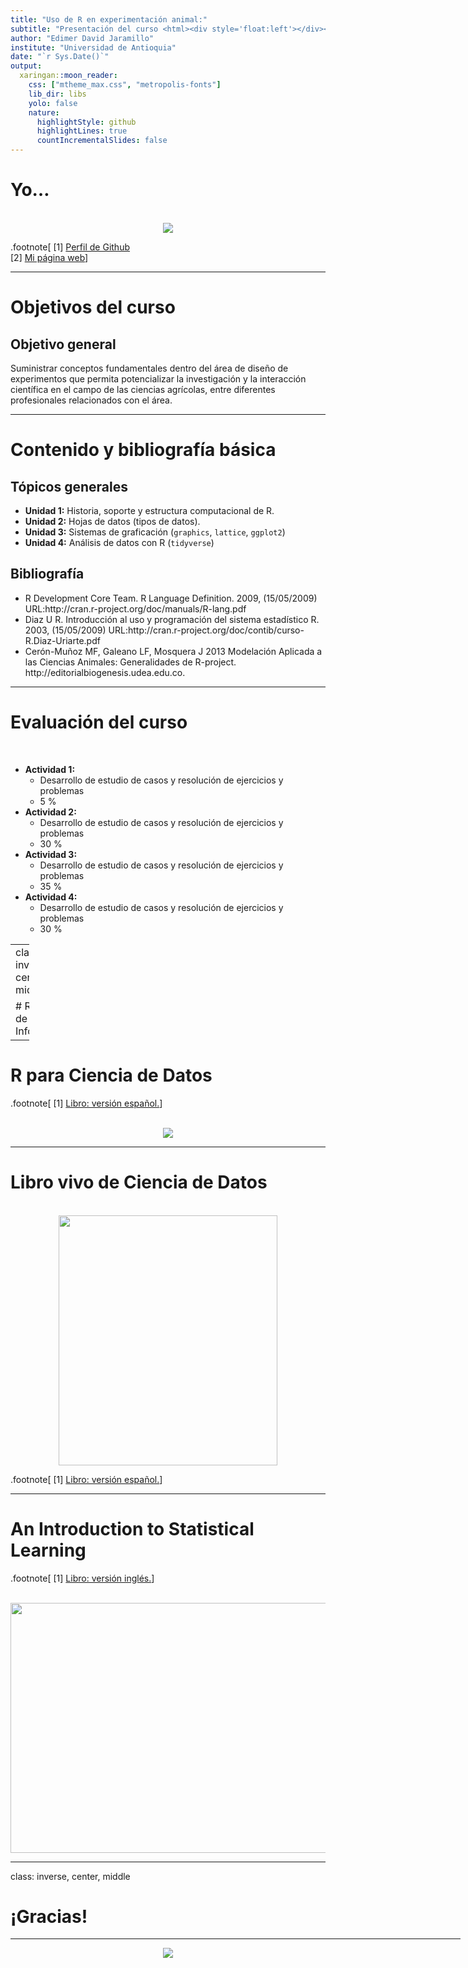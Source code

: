 ```yaml
---
title: "Uso de R en experimentación animal:"
subtitle: "Presentación del curso <html><div style='float:left'></div><hr color='#EB811B' size=1px width=800px></html>"
author: "Edimer David Jaramillo"
institute: "Universidad de Antioquia"
date: "`r Sys.Date()`"
output:
  xaringan::moon_reader:
    css: ["mtheme_max.css", "metropolis-fonts"]
    lib_dir: libs
    yolo: false
    nature:
      highlightStyle: github
      highlightLines: true
      countIncrementalSlides: false
---
```



# Yo...

<br>
<center>
<img src = "img/img17.png"/>
</center>

.footnote[
[1] [Perfil de Github](https://github.com/Edimer) <br>
[2] [Mi página web](https://edimer.github.io/)
]

---

# Objetivos del curso

## Objetivo general

Suministrar conceptos fundamentales dentro del área de diseño de experimentos que permita potencializar la investigación y la interacción científica en el campo de las ciencias agrícolas, entre diferentes profesionales relacionados con el área.

---

# Contenido y bibliografía básica

## Tópicos generales

- **Unidad 1:** Historia, soporte y estructura computacional de R.
- **Unidad 2:** Hojas de datos (tipos de datos).
- **Unidad 3:** Sistemas de graficación (`graphics`, `lattice`, `ggplot2`)
- **Unidad 4:** Análisis de datos con R (`tidyverse`)

## Bibliografía

- R Development Core Team. R Language Definition. 2009, (15/05/2009) URL:http://cran.r-project.org/doc/manuals/R-lang.pdf
- Diaz U R. Introducción al uso y programación del sistema estadístico R. 2003, (15/05/2009) URL:http://cran.r-project.org/doc/contib/curso-R.Diaz-Uriarte.pdf
- Cerón-Muñoz MF, Galeano LF, Mosquera J 2013 Modelación Aplicada a las Ciencias Animales: Generalidades de R-project. http://editorialbiogenesis.udea.edu.co.

---

# Evaluación del curso

<br>

- **Actividad 1:** 
  - Desarrollo de estudio de casos y resolución de ejercicios y problemas
  - 5 %
- **Actividad 2:** 
  - Desarrollo de estudio de casos y resolución de ejercicios y problemas
  - 30 %
- **Actividad 3:** 
  - Desarrollo de estudio de casos y resolución de ejercicios y problemas
  - 35 %
- **Actividad 4:** 
  - Desarrollo de estudio de casos y resolución de ejercicios y problemas
  - 30 %  

---
class: inverse, center, middle

# Recursos de Información
<html><div style='float:left'></div><hr color='#EB811B' size=1px width=720px></html>

---

# R para Ciencia de Datos

.footnote[
[1] [Libro: versión español.](https://es.r4ds.hadley.nz/)
]

<br>
<center>
<img src = "img/libro2.png"/>
</center>

---

# Libro vivo de Ciencia de Datos

<br>
<center>
<img src = "img/libro3.png"width = 350; height = 400/>
</center>

.footnote[
[1] [Libro: versión español.](https://librovivodecienciadedatos.ai/)
]

---

# An Introduction to Statistical Learning

.footnote[
[1] [Libro: versión inglés.](http://faculty.marshall.usc.edu/gareth-james/ISL/)
]

<br>
<center>
<img src = "img/libro1.png" width = 600; height = 400/>
</center>

---
class: inverse, center, middle

# ¡Gracias!

<html><div style='float:left'></div><hr color='#EB811B' size=1px width=720px></html> 

<center>
<img src="img/gracias.gif"/>
</center>

